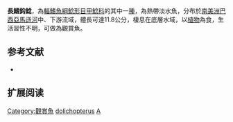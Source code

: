 {{Speciesbox
| name = 長鰭鈎鯰
| image = Ancistrus dolichopterus Kner, 1854 type.jpg
| image_width = 250px
| image_caption = 
| status = LC
| status_system = IUCN3.1
| genus = Ancistrus
| species = dolichopterus
| authority = [[Kner|Kner]], 1854
| synonyms = *''Xenocara dolichoptera'', Kner, 1854
*''Hypostoma punctatum'', Jardine, 1841
}}

'''長鰭鈎鯰'''，為[[輻鰭魚綱|輻鰭魚綱]][[鯰形目|鯰形目]][[甲鯰科|甲鯰科]]的其中一[[種|種]]，為熱帶淡水魚，分布於[[南美洲|南美洲]][[巴西|巴西]][[亞馬遜河|亞馬遜河]]中、下游流域，體長可達11.8公分，棲息在底層水域，以[[植物|植物]]為食，生活習性不明，可做為觀賞魚。

==参考文献==
*{{FishBase_species|genus=Ancistrus|species=dolichopterus|year=2014|month=11}}

== 扩展阅读 ==
{{refbegin}}
{{wikispecies-inline|Ancistrus dolichopterus|長鰭鈎鯰}}
{{refend}}
{{Taxonbar|from=Q882607}}

[[Category:觀賞魚|Category:觀賞魚]]
[[Category:鈎鯰屬|dolichopterus]]
[[Category:1854年描述的魚類|A]]